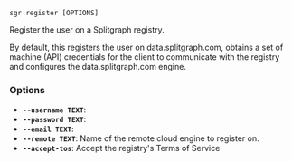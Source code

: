 
```sgr register [OPTIONS] ```

Register the user on a Splitgraph registry.

By default, this registers the user on data.splitgraph.com,
obtains a set of machine (API) credentials for the client to communicate
with the registry and configures the data.splitgraph.com engine.

### Options

  * **`--username TEXT`**: 
  * **`--password TEXT`**: 
  * **`--email TEXT`**: 
  * **`--remote TEXT`**: Name of the remote cloud engine to register on.
  * **`--accept-tos`**: Accept the registry's Terms of Service
